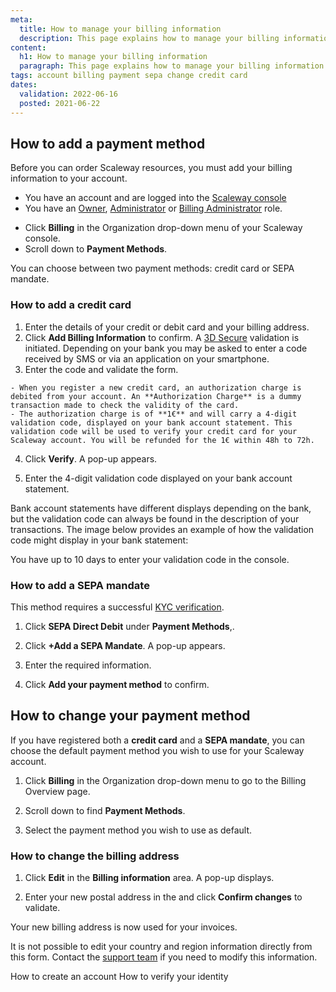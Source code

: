 ```yaml
---
meta:
  title: How to manage your billing information
  description: This page explains how to manage your billing information
content:
  h1: How to manage your billing information
  paragraph: This page explains how to manage your billing information
tags: account billing payment sepa change credit card
dates:
  validation: 2022-06-16
  posted: 2021-06-22
---
```


## How to add a payment method

Before you can order Scaleway resources, you must add your billing information to your account.

<Message type="requirement">

  - You have an account and are logged into the [Scaleway console](https://console.scaleway.com) 
  - You have an [Owner](/console/my-account/concepts#owner), [Administrator](/console/my-account/concepts#administrator) or [Billing Administrator](/console/my-account/concepts#billing-administrator) role.

</Message>

- Click **Billing** in the Organization drop-down menu of your Scaleway console.
- Scroll down to **Payment Methods**.

<Lightbox src="scaleway-payment-methods.webp" width="700" />

You can choose between two payment methods: credit card or SEPA mandate.

### How to add a credit card

1. Enter the details of your credit or debit card and your billing address.
2. Click **Add Billing Information** to confirm. A [3D Secure](https://en.wikipedia.org/wiki/3-D_Secure) validation is initiated. Depending on your bank you may be asked to enter a code received by SMS or via an application on your smartphone.
3. Enter the code and validate the form.

  <Message type="note">

    - When you register a new credit card, an authorization charge is debited from your account. An **Authorization Charge** is a dummy transaction made to check the validity of the card. 
    - The authorization charge is of **1€** and will carry a 4-digit validation code, displayed on your bank account statement. This validation code will be used to verify your credit card for your Scaleway account. You will be refunded for the 1€ within 48h to 72h.

  </Message> 

4. Click **Verify**. A pop-up appears.

5. Enter the 4-digit validation code displayed on your bank account statement.

<Message type="note">

Bank account statements have different displays depending on the bank, but the validation code can always be found in the description of your transactions. The image below provides an example of how the validation code might display in your bank statement:

<Lightbox src="scaleway-bank-statement.webp" alt="Screenshot of a bank account statement. Under the transactions section, an entry called SCW*C-6569E-COMMERCE displays. The validation code is represented by the number sequence" />

</Message> 


<Message type="important">

You have up to 10 days to enter your validation code in the console.

</Message> 


### How to add a SEPA mandate

<Message type="note">

This method requires a successful [KYC verification](/console/my-account/how-to/verify-identity).

</Message> 

1. Click **SEPA Direct Debit** under **Payment Methods**,.

2. Click **+Add a SEPA Mandate**. A pop-up appears.

3. Enter the required information.

4. Click **Add your payment method** to confirm.

## How to change your payment method

If you have registered both a **credit card** and a **SEPA mandate**, you can choose the default payment method you wish to use for your Scaleway account.

1. Click **Billing** in the Organization drop-down menu to go to the Billing Overview page.

2. Scroll down to find **Payment Methods**.

3. Select the payment method you wish to use as default.

### How to change the billing address

1. Click **Edit** in the **Billing information** area. A pop-up displays.

2. Enter your new postal address in the and click **Confirm changes** to validate.

Your new billing address is now used for your invoices. 

<Message type="note">

It is not possible to edit your country and region information directly from this form. Contact the [support team](https://console.scaleway.com/support/tickets/) if you need to modify this information.

</Message>

<Lightbox src="scaleway-default-payment-method.webp" />

<Navigation title="See Also">
  <PreviousButton to="/console/my-account/how-to/create-an-account">How to create an account</PreviousButton>
  <NextButton to="/console/my-account/how-to/verify-identity">How to verify your identity</NextButton>
</Navigation>
